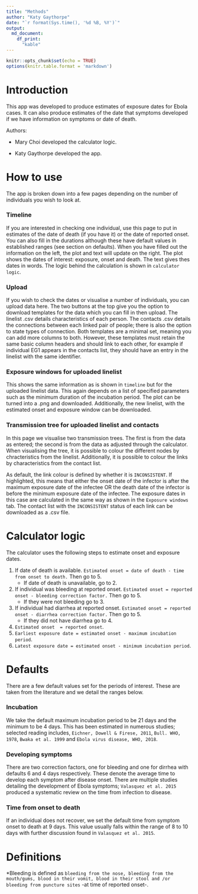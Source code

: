```yaml
---
title: "Methods"
author: "Katy Gaythorpe"
date: "`r format(Sys.time(), '%d %B, %Y')`"
output: 
  md_document:
    df_print:
      "kable"
---
```


```r
knitr::opts_chunk$set(echo = TRUE)
options(knitr.table.format = 'markdown')
```

# Introduction

This app was developed to produce estimates of exposure dates for Ebola cases. It can also produce estimates of the date that symptoms developed if we have information on symptoms or date of death.

Authors: 

* Mary Choi developed the calculator logic.

* Katy Gaythorpe developed the app.



# How to use

The app is broken down into a few pages depending on the number of individuals you wish to look at.

### Timeline

If you are interested in checking one individual, use this page to put in estimates of the date of death (if you have it) or the date of reported onset. You can also fill in the durations although these have default values in established ranges (see section on defaults). When you have filled out the information on the left, the plot and text will update on the right. The plot shows the dates of interest: exposure, onset and death. The text gives thes dates in words. The logic behind the calculation is shown in `calculator logic`.

### Upload

If you wish to check the dates or visualise a number of individuals, you can upload data here. The two buttons at the top give you the option to download templates for the data which you can fill in then upload. The linelist .csv details characteristics of each person. The contacts .csv details the connections between each linked pair of people; there is also the option to state types of connection. Both templates are a minimal set, meaning you can add more columns to both. However, these templates must retain the same basic column headers and should link to each other, for example if individual EG1 appears in the contacts list, they should have an entry in the linelist with the same identifier.

### Exposure windows for uploaded linelist

This shows the same information as is shown in `timeline` but for the uploaded linelist data. This again depends on a list of specified parameters such as the minimum duration of the incubation period. The plot can be turned into a .png and downloaded. Additionally, the new linelist, with the estimated onset and exposure window can be downloaded.

### Transmission tree for uploaded linelist and contacts

In this page we visualise two transmission trees. The first is from the data as entered; the second is from the data as adjusted through the calculator. When visualising the tree, it is possible to colour the different nodes by chracteristics from the linelist. Additionally, it is possible to colour the links by characteristics from the contact list. 

As default, the link colour is defined by whether it is `INCONSISTENT`. If highlighted, this means that either the onset date of the infector is after the maximum exposure date of the infectee OR the death date of the infector is before the minimum exposure date of the infectee. The exposure dates in this case are calculated in the same way as shown in the `Exposure windows` tab. The contact list with the `INCONSISTENT` status of each link can be downloaded as a .csv file.

# Calculator logic

The calculator uses the following steps to estimate onset and exposure dates.

1. If date of death is available. `Estimated onset = date of death - time from onset to death.` Then go to 5. 
    + If date of death is unavailable, go to 2.
2. If individual was bleeding at reported onset. `Estimated onset = reported onset - bleeding correction factor.` Then go to 5. 
    + If they were not bleeding go to 3.
3. If individual had diarrhea at reported onset. `Estimated onset = reported onset - diarrhea correction factor.` Then go to 5. 
    + If they did not have diarrhea go to 4.
4. `Estimated onset  = reported onset`.
5. `Earliest exposure date = estimated onset - maximum incubation period`.
6. `Latest exposure date = estimated onset - minimum incubation period`.

# Defaults

There are a few default values set for the periods of interest. These are taken from the literature and we detail the ranges below.

### Incubation

We take the default maximum incubation period to be 21 days and the minimum to be 4 days.
This has been estimated in numerous studies; selected reading includes, `Eichner, Dowell & Firese, 2011`, `Bull. WHO, 1978`, `Bwaka et al. 1999` and `Ebola virus disease, WHO, 2018`.


### Developing symptoms

There are two correction factors, one for bleeding and one for dirrhea with defaults 6 and 4 days respectively. These denote the average time to develop each symptom after disease onset. There are multiple studies detailing the development of Ebola symptoms; `Valasquez et al. 2015` produced a systematic review on the time from infection to disease.

### Time from onset to death

If an individual does not recover, we set the default time from symptom onset to death at 9 days. This value usually falls within the range of 8 to 10 days with further discussion found in `Valasquez et al. 2015`.

# Definitions

*Bleeding is defined as `bleeding from the nose, bleeding from the mouth/gums, blood in their vomit, blood in their stool and /or bleeding from puncture sites` -at time of reported onset-.